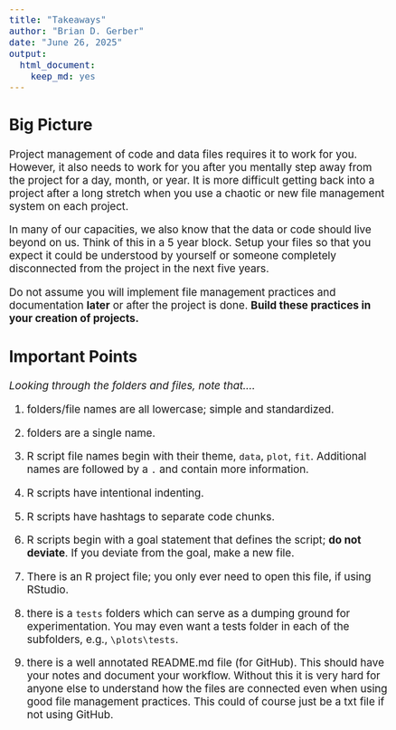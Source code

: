```yaml
---
title: "Takeaways"
author: "Brian D. Gerber"
date: "June 26, 2025"
output:     
  html_document:
    keep_md: yes
---
```



<style type="text/css">
.main-container {
  max-width: 1800px;
  margin-left: auto;
  margin-right: auto;
}
</style>


<style type="text/css">
  body{
  font-size: 14pt;
}
</style>

## **Big Picture**

Project management of code and data files requires it to work for you. However, it also needs to work for you after you mentally step away from the project for a day, month, or year. It is more difficult getting back into a project after a long stretch when you use a chaotic or new file management system on each project.

In many of our capacities, we also know that the data or code should live beyond on us. Think of this in a 5 year block. Setup your files so that you expect it could be understood by yourself or someone completely disconnected from the project in the next five years. 

Do not assume you will implement file management practices and documentation **later** or after the project is done. **Build these practices in your creation of projects.**

## **Important Points**

*Looking through the folders and files, note that....*

1. folders/file names are all lowercase; simple and standardized.

2. folders are a single name.

3. R script file names begin with their theme, `data`, `plot`, `fit`. Additional names are followed by a `.` and contain more information.

4. R scripts have intentional indenting.

5. R scripts have hashtags to separate code chunks.

6. R scripts begin with a goal statement that defines the script; **do not deviate**. If you deviate from the goal, make a new file.

7. There is an R project file; you only ever need to open this file, if using RStudio.

8. there is a `tests` folders which can serve as a dumping ground for experimentation. You may even want a tests folder in each of the subfolders, e.g., `\plots\tests`.

9. there is a well annotated README.md file (for GitHub). This should have your notes and document your workflow. Without this it is very hard for anyone else to understand how the files are connected even when using good file management practices. This could of course just be a txt file if not using GitHub.